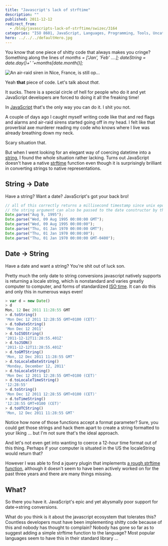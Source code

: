 ```yaml
---
title: "Javascript's lack of strftime"
description: ""
published: 2011-12-12
redirect_from:
  - /blog/javascripts-lack-of-strftime/swizec/3164
categories: "ISO 8601, JavaScript, Languages, Programming, Tools, Uncategorized"
hero: ../../../defaultHero.jpg
---
```


You know that one piece of shitty code that always makes you cringe? Something along the lines of _months = \['Jan', 'Feb' ....]; dateString = date.day()+' '+months\[date.month()];_

![An air-raid siren in Nice, France, is still op...](https://swizec.com/wp-content/uploads/2011/12/300px-Nice_air-raid_siren2.jpg)

Yeah **that** piece of code. Let's talk about _that_.

It sucks. There is a special circle of hell for people who do it and yet JavaScript developers are forced to doing it all the freaking time!

In [JavaScript](http://en.wikipedia.org/wiki/JavaScript) that's the only way you can do it. I shit you not.

A couple of days ago I caught myself writing code like that and red flags and alarms and air-raid sirens started going off in my head. I felt like that proverbial axe murderer reading my code who knows where I live was already breathing down my neck.

Scary situation that.

But when I went looking for an elegant way of coercing datetime into a [string](http://en.wikipedia.org/wiki/String_%28computer_science%29), I found the whole situation rather lacking. Turns out JavaScript doesn't have a native [strftime](http://en.wikipedia.org/wiki/Time.h) function even though it is surprisingly brilliant in converting strings to native representations.

## String -> Date

Have a string? Want a date? JavaScript's got your back bro!

```javascript
// all of this correctly returns a millisecond timestamp since unix epoch
// the string argument can also be passed to the date constructor by the way (returns a correct Date object)
Date.parse("Aug 9, 1995");
Date.parse("Wed, 09 Aug 1995 00:00:00 GMT");
Date.parse("Wed, 09 Aug 1995 00:00:00");
Date.parse("Thu, 01 Jan 1970 00:00:00 GMT");
Date.parse("Thu, 01 Jan 1970 00:00:00");
Date.parse("Thu, 01 Jan 1970 00:00:00 GMT-0400");
```

## Date -> String

Have a date and want a string? You're shit out of luck son.

Pretty much the only date to string conversions javascript natively supports is returning a locale string, which is nonstandard and varies greatly computer to computer, and forms of standardized [ISO time](http://en.wikipedia.org/wiki/ISO_8601). It can do this and only this in numerous ways even!

```javascript
> var d = new Date()
> d
Mon, 12 Dec 2011 11:28:55 GMT
> d.toString()
'Mon Dec 12 2011 12:28:55 GMT+0100 (CET)'
> d.toDateString()
'Mon Dec 12 2011'
> d.toISOString()
'2011-12-12T11:28:55.401Z'
> d.toJSON()
'2011-12-12T11:28:55.401Z'
> d.toGMTString()
'Mon, 12 Dec 2011 11:28:55 GMT'
> d.toLocaleDateString()
'Monday, December 12, 2011'
> d.toLocaleString()
'Mon Dec 12 2011 12:28:55 GMT+0100 (CET)'
> d.toLocaleTimeString()
'12:28:55'
> d.toString()
'Mon Dec 12 2011 12:28:55 GMT+0100 (CET)'
> d.toTimeString()
'12:28:55 GMT+0100 (CET)'
> d.toUTCString()
'Mon, 12 Dec 2011 11:28:55 GMT'
```

Notice how none of those functions accept a format parameter? Sure, you could get those strings and hack them apart to create a string formatted to your liking ... but I'm not sure that's the ideal approach.

And let's not even get into wanting to coerce a 12-hour time format out of this thing. Perhaps if your computer is situated in the US the localeString would return that?

However I was able to find a jquery plugin that implements [a rough strftime function](http://projects.nocternity.net/index.py/en/jquery-strftime), although it doesn't seem to have been actively worked on for the past three years and there are many things missing.

## What?

So there you have it. JavaScript's epic and yet abysmally poor support for date->string conversions.

What do you think is it about the javascript ecosystem that tolerates this? Countless developers must have been implementing shitty code because of this and nobody has thought to complain? Nobody has gone so far as to suggest adding a simple strftime function to the language? Most popular languages seem to have this in their standard library ...